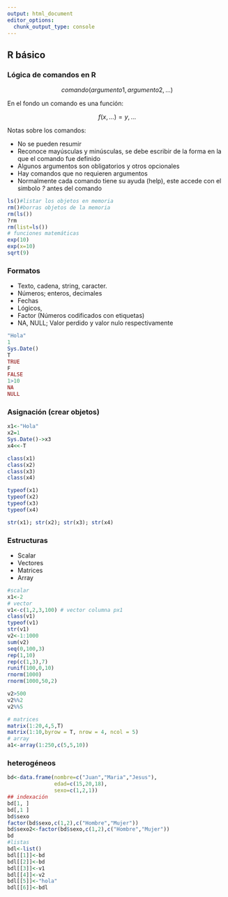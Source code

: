 ```yaml
---
output: html_document
editor_options: 
  chunk_output_type: console
---
```


## R básico

### Lógica de comandos en R

$$comando(argumento1, argumento2, \ldots)$$

En el fondo un comando es una función:

$$f(x,\ldots)=y, \ldots$$

Notas sobre los comandos:

  - No se pueden resumir
  - Reconoce mayúsculas y minúsculas, se debe escribir de la forma en la que el comando fue definido
  - Algunos argumentos son obligatorios y otros opcionales
  - Hay comandos que no requieren argumentos
  - Normalmente cada comando tiene su ayuda (help), este accede con el simbolo *?* antes del comando
  
```r
ls()#listar los objetos en memoria
rm()#borras objetos de la memoria
rm(ls())
?rm
rm(list=ls())
# funciones matemáticas
exp(10)
exp(x=10)
sqrt(9)
```

### Formatos

  - Texto, cadena, string, caracter.
  - Números; enteros, decimales
  - Fechas
  - Lógicos, 
  - Factor (Números codificados con etiquetas)
  - NA, NULL; Valor perdido y valor nulo respectivamente
  
  
```r
"Hola"
1
Sys.Date()
T
TRUE
F
FALSE
1>10
NA
NULL
```  
  
### Asignación (crear objetos)

```r
x1<-"Hola"
x2=1
Sys.Date()->x3
x4<<-T

class(x1)
class(x2)
class(x3)
class(x4)

typeof(x1)
typeof(x2)
typeof(x3)
typeof(x4)

str(x1); str(x2); str(x3); str(x4)
```

### Estructuras

  + Scalar
  + Vectores
  + Matrices
  + Array
  
```r
#scalar
x1<-2
# vector
v1<-c(1,2,3,100) # vector columna px1
class(v1)
typeof(v1)
str(v1)
v2<-1:1000
sum(v2)
seq(0,100,3)
rep(1,10)
rep(c(1,3),7)
runif(100,0,10)
rnorm(1000)
rnorm(1000,50,2)

v2>500
v2%%2
v2%%5

# matrices
matrix(1:20,4,5,T)
matrix(1:10,byrow = T, nrow = 4, ncol = 5)
# array
a1<-array(1:250,c(5,5,10))
```
  
### heterogéneos

```r
bd<-data.frame(nombre=c("Juan","Maria","Jesus"),
               edad=c(15,20,18),
               sexo=c(1,2,1))
## indexación
bd[1, ]
bd[,1 ]
bd$sexo
factor(bd$sexo,c(1,2),c("Hombre","Mujer"))
bd$sexo2<-factor(bd$sexo,c(1,2),c("Hombre","Mujer"))
bd
#listas
bdl<-list()
bdl[[1]]<-bd
bdl[[2]]<-bd
bdl[[3]]<-v1
bdl[[4]]<-v2
bdl[[5]]<-"hola"
bdl[[6]]<-bdl
```



